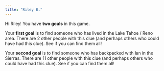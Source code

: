 ```yaml
---
title: "Riley B."
---
```


Hi Riley! You have **two goals** in this game.

Your **first goal** is to find someone who has lived in the Lake Tahoe / Reno area. There are 2 other people with this clue (and perhaps others who could have had this clue). See if you can find them all!

Your **second goal** is to find someone who has backpacked with Ian in the Sierras. There are 11 other people with this clue (and perhaps others who could have had this clue). See if you can find them all!
